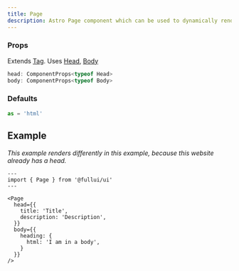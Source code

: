 ```yaml
---
title: Page
description: Astro Page component which can be used to dynamically render entire pages.
---
```


### Props
Extends [Tag](/utility/tag). Uses [Head](/utility/head), [Body](/utility/body)
```ts
head: ComponentProps<typeof Head>
body: ComponentProps<typeof Body>
```

### Defaults
```ts
as = 'html' 
```

## Example
_This example renders differently in this example, because this website already has a head._
```astro live
---
import { Page } from '@fullui/ui'
---

<Page 
  head={{
    title: 'Title',
    description: 'Description',
  }}
  body={{
    heading: {
      html: 'I am in a body',
    }
  }}
/>
```